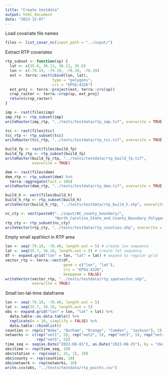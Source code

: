 ```yaml
---
title: "Create testdata"
output: html_document
date: "2023-12-07"
---
```


Load covariate file names

```r
files <- list_covar_nc(input_path = "../input/")
```

Extract RTP covariates 

```r
rtp_subset <- function(sp) {
  lat <- c(35.6, 36.11, 36.11, 35.6)
  lon <- c(-79.19, -79.19, -78.39, -78.39)
  ext <- terra::vect(cbind(lon, lat),
                     type = "polygons",
                     crs = "EPSG:4326")
  ext_proj <- terra::project(ext, terra::crs(sp))
  crop_raster <- terra::crop(sp, ext_proj)
  return(crop_raster)
}
```

```r
imp <- rast(files$imp)
imp_rtp <- rtp_subset(imp)
writeRaster(imp_rtp, "../tests/testdata/rtp_imp.tif", overwrite = TRUE)

tcc <- rast(files$tcc)
tcc_rtp <- rtp_subset(tcc)
writeRaster(tcc_rtp, "../tests/testdata/rtp_tcc.tif", overwrite = TRUE)

build_fp <- rast(files$build_fp)
build_fp_rtp <- rtp_subset(build_fp)
writeRaster(build_fp_rtp, "../tests/testdata/rtp_build_fp.tif",
            overwrite = TRUE)

dem <- rast(files$dem)
dem_rtp <- rtp_subset(dem) %>%
  terra::aggregate(fact = 100)
writeRaster(dem_rtp, "../tests/testdata/rtp_dem.tif", overwrite = TRUE)

build_h <- vect(files$build_h)
build_h_rtp <- rtp_subset(build_h)
writeVector(build_h_rtp, "../tests/testdata/rtp_build_h.shp", overwrite = TRUE)

nc_cty <- vect(paste0("../input/NC_county_boundary/",
                      "North_Carolina_State_and_County_Boundary_Polygons.shp"))
rtp_cty <- rtp_subset(nc_cty)
writeVector(rtp_cty, "../tests/testdata/rtp_counties.shp", overwrite = TRUE)
```

Empty small spatVect in RTP area 

```r
lon <- seq(-79.18, -78.40, length.out = 5) # create lon sequence
lat <- seq(35.7, 36.10, length.out = 5) # create lat sequence
df <- expand.grid("lon" = lon, "lat" = lat) # expand to regular grid
vector_rtp <- terra::vect(df,
                          geom = c("lon", "lat"),
                          crs = "EPSG:4326",
                          keepgeom = FALSE)
writeVector(vector_rtp, "../tests/testdata/rtp_spatvector.shp",
            overwrite = TRUE)
```

Small lon-lat-time dataframe

```r
lon <- seq(-79.18, -78.40, length.out = 5)
lat <- seq(35.7, 36.10, length.out = 5)
obs <- expand.grid("lon" = lon, "lat" = lat) %>%
  data.table::as.data.table() %>%
  replicate(n = 10, simplify = FALSE) %>%
  data.table::rbindlist()
counties <- rep(c("Wake", "Durham", "Orange", "Camden", "Jackson"), 5)
networks <- c(rep("net1", 5), rep("net2", 5), rep("net3", 5), rep("net4", 5),
              rep("net5", 5))
time_seq <- seq(as.Date("2022-08-01"), as.Date("2022-08-25"), by = "day")
obs$time <- rep(time_seq, 10)
obs$station <- rep(seq(1, 25, 1), 10)
obs$county <- rep(counties, 10)
obs$network <- rep(networks, 10)
write.csv(obs, "../tests/testdata/rtp_points.csv")
```

